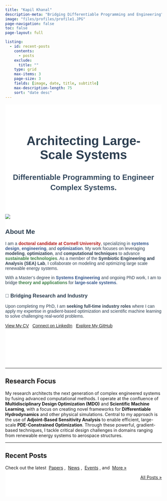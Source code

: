 ```yaml
---
title: "Kapil Khanal"
description-meta: "Bridging Differentiable Programming and Engineering"
image: "files/profiles/profile1.JPG"
page-navigation: false
toc: false
page-layout: full

listing:
  - id: recent-posts
    contents: 
      - posts
    exclude:
      title: ""
    type: grid
    max-items: 3
    page-size: 3
    fields: [image, date, title, subtitle]
    max-description-length: 75
    sort: "date desc"
---
```


<style>
@import url('https://fonts.googleapis.com/css2?family=Montserrat:wght@300;700&display=swap');

.hero-section-with-particles {
  position: relative;
  background-color: #FFFFFF; /* White background */
  overflow: hidden;
  padding-bottom: 60px; /* Add padding to contain the 'About Me' section */
}

#particles-js {
  position: absolute;
  width: 100%;
  height: 100%;
  top: 0;
  left: 0;
  z-index: 0;
}

.hero-content {
  position: relative;
  z-index: 1;
  text-align: center;
  padding: 40px 20px 30px; /* Reduced top padding */
  font-family: 'Montserrat', sans-serif;
}

.hero-content h1 {
  font-size: 2.5rem;
  font-weight: 700;
  color: #2c3e50;
}

.hero-content p {
  font-size: 1.5rem;
  line-height: 1.4;
  font-weight: 700;
  max-width: 700px;
  margin-left: auto;
  margin-right: auto;
  color: #34495e;
}

.about-section {
  position: relative;
  z-index: 1;
  color: #2c3e50;
  font-family: 'Montserrat', sans-serif;
}

.about-section h2 {
  text-align: left;
}

.content-section {
  background: white;
  padding: 40px 0;
}
</style>

:::{.hero-section-with-particles}
<div id="particles-js"></div>
  
:::{.hero-content}
# Architecting Large-Scale Systems

**Differentiable Programming to Engineer Complex Systems.**
:::

:::{.container .about-section}
:::{.grid}

:::{.g-col-12 .g-col-md-4}
![](files/profiles/profile1.JPG){.img-fluid .rounded-circle}
:::

:::{.g-col-12 .g-col-md-8}
## About Me

I am a <span style="color: #B31B1B;">**doctoral candidate at Cornell University**</span>, specializing in <span style="color: #34568B;">**systems design**</span>, <span style="color: #34568B;">**engineering**</span>, and <span style="color: #34568B;">**optimization**</span>. My work focuses on leveraging **modeling**, **optimization**, and **computational techniques** to advance <span style="color: #3A7D44;">**sustainable technologies**</span>. As a member of the **Symbiotic Engineering and Analysis (SEA) Lab**, I collaborate on modeling and optimizing large scale renewable energy systems.

With a Master's degree in <span style="color: #34568B;">**Systems Engineering**</span> and ongoing PhD work, I am to bridge <span style="color: #3A7D44;">**theory and applications**</span> for <span style="color: #34568B;">**large-scale systems**</span>.

:::{.callout-note icon=false style="margin-top: 25px;"}
### 💼 Bridging Research and Industry
Upon completing my PhD, I am **seeking full-time industry roles** where I can apply my expertise in gradient-based optimization and scientific machine learning to solve challenging real-world problems.

<div style="margin-top: 15px;">
[View My CV](files/kapil_resume.pdf){.btn .btn-primary} &nbsp; [Connect on LinkedIn](https://www.linkedin.com/in/kapilkhanal/){.btn .btn-secondary} &nbsp; [Explore My GitHub](https://github.com/KapilKhanal){.btn .btn-dark}
</div>
:::

:::

:::
:::
:::

<div class="content-section">
<div class="container">

---

## Research Focus

My research architects the next generation of complex engineered systems by fusing advanced computational methods. I operate at the confluence of **Multidisciplinary Design Optimization (MDO)** and **Scientific Machine Learning**, with a focus on creating novel frameworks for **Differentiable Hydrodynamics** and other physical simulations. Central to my approach is the use of **Adjoint-Based Sensitivity Analysis** to enable efficient, large-scale **PDE-Constrained Optimization**. Through these powerful, gradient-based techniques, I tackle critical design challenges in domains ranging from renewable energy systems to aerospace structures.

---

## Recent Posts
Check out the latest &nbsp;[Papers](posts.qmd#category=paper)&nbsp;, &nbsp;[News](posts.qmd#category=news)&nbsp;, &nbsp;[Events](posts.qmd#category=event)&nbsp;, and &nbsp;[More »](/posts.qmd)

:::{#recent-posts}
:::

<p align="right">[All Posts »](/posts.qmd)</p>

</div>
</div>

<script src="https://cdn.jsdelivr.net/particles.js/2.0.0/particles.min.js"></script>
<script src="files/includes/particles-config.js"></script>
